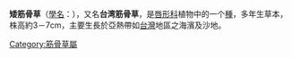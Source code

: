 {{Speciesbox 
| name = 矮筋骨草
| genus = Ajuga
| species = pygmaea
| authority = A. Gray
}}

'''矮筋骨草'''（[[學名|學名]]：''{{lang|la|Ajuga pygmaea}}''），又名'''台湾筋骨草'''，是[[唇形科|唇形科]]植物中的一个[[種|種]]，多年生草本，株高約3－7cm，主要生長於亞熱帶如[[台灣|台灣]]地區之海濱及沙地。
{{Taxonbar|from=Q15224063}}

[[Category:筋骨草屬|Category:筋骨草屬]]